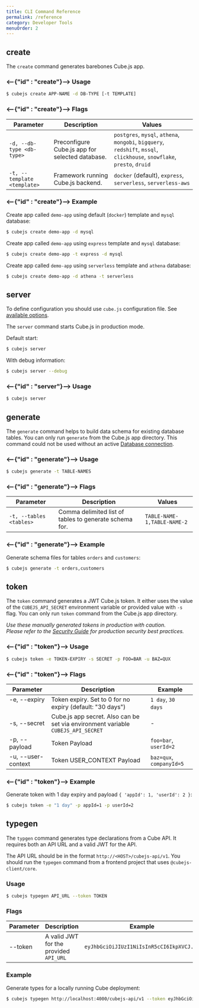 ```yaml
---
title: CLI Command Reference
permalink: /reference
category: Developer Tools
menuOrder: 2
---
```


## create

The `create` command generates barebones Cube.js app.

### <--{"id" : "create"}--> Usage

```bash
$ cubejs create APP-NAME -d DB-TYPE [-t TEMPLATE]
```

### <--{"id" : "create"}--> Flags

| Parameter                   | Description                                     | Values                                                                                                                  |
| --------------------------- | ----------------------------------------------- | ----------------------------------------------------------------------------------------------------------------------- |
| `-d, --db-type <db-type>`   | Preconfigure Cube.js app for selected database. | `postgres`, `mysql`, `athena`, `mongobi`, `bigquery`, `redshift`, `mssql`, `clickhouse`, `snowflake`, `presto`, `druid` |
| `-t, --template <template>` | Framework running Cube.js backend.              | `docker` (default), `express`, `serverless`, `serverless-aws`                                                           |

### <--{"id" : "create"}--> Example

Create app called `demo-app` using default (`docker`) template and `mysql`
database:

```bash
$ cubejs create demo-app -d mysql
```

Create app called `demo-app` using `express` template and `mysql` database:

```bash
$ cubejs create demo-app -t express -d mysql
```

Create app called `demo-app` using `serverless` template and `athena` database:

```bash
$ cubejs create demo-app -d athena -t serverless
```

## server

<WarningBox>

To define configuration you should use `cube.js` configuration file. See
[available options](/config).

</WarningBox>

The `server` command starts Cube.js in production mode.

Default start:

```bash
$ cubejs server
```

With debug information:

```bash
$ cubejs server --debug
```

### <--{"id" : "server"}--> Usage

```bash
$ cubejs server
```

## generate

The `generate` command helps to build data schema for existing database tables.
You can only run `generate` from the Cube.js app directory. This command could
not be used without an active
[Database connection](/connecting-to-the-database).

### <--{"id" : "generate"}--> Usage

```bash
$ cubejs generate -t TABLE-NAMES
```

### <--{"id" : "generate"}--> Flags

| Parameter               | Description                                            | Values                      |
| ----------------------- | ------------------------------------------------------ | --------------------------- |
| `-t, --tables <tables>` | Comma delimited list of tables to generate schema for. | `TABLE-NAME-1,TABLE-NAME-2` |

### <--{"id" : "generate"}--> Example

Generate schema files for tables `orders` and `customers`:

```bash
$ cubejs generate -t orders,customers
```

## token

The `token` command generates a JWT Cube.js token. It either uses the value of
the `CUBEJS_API_SECRET` environment variable or provided value with `-s` flag.
You can only run `token` command from the Cube.js app directory.

_Use these manually generated tokens in production with caution._ <br/> _Please
refer to the [Security Guide](https://cube.dev/docs/security) for production
security best practices._

### <--{"id" : "token"}--> Usage

```bash
$ cubejs token -e TOKEN-EXPIRY -s SECRET -p FOO=BAR -u BAZ=QUX
```

### <--{"id" : "token"}--> Flags

| Parameter                                       | Description                                                                      | Example                                        |
| ----------------------------------------------- | -------------------------------------------------------------------------------- | ---------------------------------------------- |
| -e, --expiry &nbsp; &nbsp; &nbsp; &nbsp; &nbsp; | Token expiry. Set to 0 for no expiry (default: "30 days")                        | `1 day`, `30 days` &nbsp; &nbsp; &nbsp; &nbsp; |
| -s, --secret                                    | Cube.js app secret. Also can be set via environment variable `CUBEJS_API_SECRET` | -                                              |
| -p, --payload                                   | Token Payload                                                                    | `foo=bar`, `userId=2`                          |
| -u, --user-context                              | Token USER_CONTEXT Payload                                                       | `baz=qux`, `companyId=5`                       |

### <--{"id" : "token"}--> Example

Generate token with 1 day expiry and payload `{ 'appId': 1, 'userId': 2 }`:

```bash
$ cubejs token -e "1 day" -p appId=1 -p userId=2
```

## typegen

The `typgen` command generates type declarations from a Cube API. It requires
both an API URL and a valid JWT for the API.

The API URL should be in the format `http://<HOST>/cubejs-api/v1`. You should
run the `typegen` command from a frontend project that uses
`@cubejs-client/core`.

### Usage

```bash
$ cubejs typegen API_URL --token TOKEN
```

### Flags

| Parameter | Description                            | Example                                  |
| --------- | -------------------------------------- | ---------------------------------------- |
| --token   | A valid JWT for the provided `API_URL` | `eyJhbGciOiJIUzI1NiIsInR5cCI6IkpXVCJ...` |

### Example

Generate types for a locally running Cube deployment:

```bash
$ cubejs typegen http://localhost:4000/cubejs-api/v1 --token eyJhbGciOiJIUzI1NiIsInR5cCI6IkpXVCJ...
```
